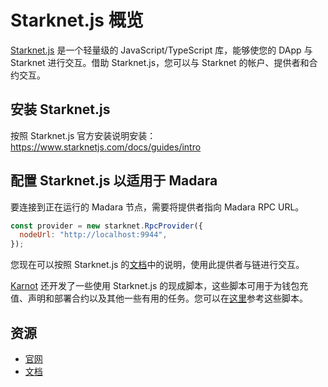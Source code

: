 # Starknet.js 概览

[Starknet.js](https://www.starknetjs.com/) 是一个轻量级的 JavaScript/TypeScript 库，能够使您的 DApp 与 Starknet 进行交互。借助 Starknet.js，您可以与 Starknet 的帐户、提供者和合约交互。

## 安装 Starknet.js

按照 Starknet.js 官方安装说明安装：https://www.starknetjs.com/docs/guides/intro

## 配置 Starknet.js 以适用于 Madara

要连接到正在运行的 Madara 节点，需要将提供者指向 Madara RPC URL。

```javascript
const provider = new starknet.RpcProvider({
  nodeUrl: "http://localhost:9944",
});
```

您现在可以按照 Starknet.js 的[文档](https://www.starknetjs.com/docs/guides/intro)中的说明，使用此提供者与链进行交互。

[Karnot](https://karnot.xyz) 还开发了一些使用 Starknet.js 的现成脚本，这些脚本可用于为钱包充值、声明和部署合约以及其他一些有用的任务。您可以在[这里](https://github.com/karnotxyz/madara-get-started)参考这些脚本。

## 资源

- [官网](hhttps://www.starknetjs.com)
- [文档](https://www.starknetjs.com/docs/API/)
